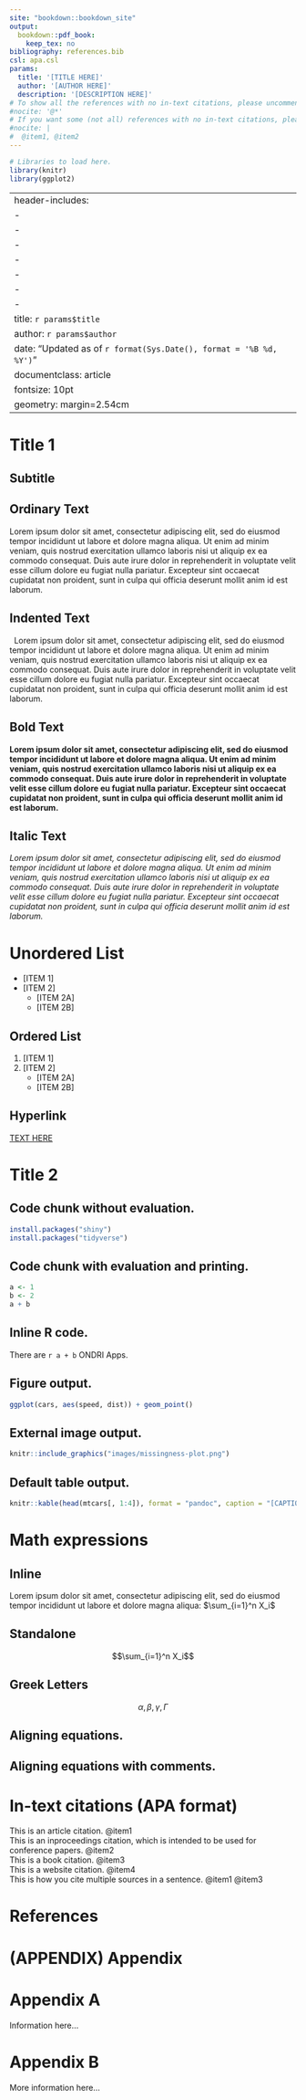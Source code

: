 ```yaml
---
site: "bookdown::bookdown_site"
output:
  bookdown::pdf_book:
    keep_tex: no
bibliography: references.bib
csl: apa.csl
params:
  title: '[TITLE HERE]'
  author: '[AUTHOR HERE]'
  description: '[DESCRIPTION HERE]'
# To show all the references with no in-text citations, please uncomment this line of code.
#nocite: '@*'
# If you want some (not all) references with no in-text citations, please uncomment this line of code and modify.
#nocite: | 
#  @item1, @item2
---
```


```r
# Libraries to load here.
library(knitr)
library(ggplot2)
```

---
header-includes:
- \usepackage{titling}
- \pretitle{\begin{center}\vspace{-1.3cm}\LARGE\includegraphics[width=5cm]{images/ONDRI.png}\\[\bigskipamount]\hfill\break}
- \posttitle{\end{center}}
- \preauthor{\begin{center} \vspace{0.3cm}}
- \postauthor{\vspace{0.3cm} \end{center}}
- \predate{\begin{center}}
- \postdate{\\[\bigskipamount] \vspace{0.3cm} \hrulefill \end{center} \vspace{0.6cm} `r params$description`}
title: `r params$title`
author: `r params$author`
date: "Updated as of `r format(Sys.Date(), format = '%B %d, %Y')`"
documentclass: article
fontsize: 10pt
geometry: margin=2.54cm
---

\pagebreak

# Title 1

## Subtitle

## Ordinary Text
Lorem ipsum dolor sit amet, consectetur adipiscing elit, sed do eiusmod tempor incididunt ut labore et dolore magna aliqua. Ut enim ad minim veniam, quis nostrud exercitation ullamco laboris nisi ut aliquip ex ea commodo consequat. Duis aute irure dolor in reprehenderit in voluptate velit esse cillum dolore eu fugiat nulla pariatur. Excepteur sint occaecat cupidatat non proident, sunt in culpa qui officia deserunt mollit anim id est laborum.

## Indented Text
|   Lorem ipsum dolor sit amet, consectetur adipiscing elit, sed do eiusmod tempor incididunt ut labore et dolore magna aliqua. Ut enim ad minim veniam, quis nostrud exercitation ullamco laboris nisi ut aliquip ex ea commodo consequat. Duis aute irure dolor in reprehenderit in voluptate velit esse cillum dolore eu fugiat nulla pariatur. Excepteur sint occaecat cupidatat non proident, sunt in culpa qui officia deserunt mollit anim id est laborum.

## Bold Text
**Lorem ipsum dolor sit amet, consectetur adipiscing elit, sed do eiusmod tempor incididunt ut labore et dolore magna aliqua. Ut enim ad minim veniam, quis nostrud exercitation ullamco laboris nisi ut aliquip ex ea commodo consequat. Duis aute irure dolor in reprehenderit in voluptate velit esse cillum dolore eu fugiat nulla pariatur. Excepteur sint occaecat cupidatat non proident, sunt in culpa qui officia deserunt mollit anim id est laborum.**

## Italic Text
*Lorem ipsum dolor sit amet, consectetur adipiscing elit, sed do eiusmod tempor incididunt ut labore et dolore magna aliqua. Ut enim ad minim veniam, quis nostrud exercitation ullamco laboris nisi ut aliquip ex ea commodo consequat. Duis aute irure dolor in reprehenderit in voluptate velit esse cillum dolore eu fugiat nulla pariatur. Excepteur sint occaecat cupidatat non proident, sunt in culpa qui officia deserunt mollit anim id est laborum.*

# Unordered List
* [ITEM 1]
* [ITEM 2]
    + [ITEM 2A]
    + [ITEM 2B]

## Ordered List
1. [ITEM 1]
2. [ITEM 2]
    + [ITEM 2A]
    + [ITEM 2B]

## Hyperlink
[TEXT HERE](https://google.ca) <!-- Add a new line. --> \newline

# Title 2
## Code chunk without evaluation.
```r
install.packages("shiny")
install.packages("tidyverse")
```

## Code chunk with evaluation and printing.
```r
a <- 1
b <- 2
a + b
```

## Inline R code.
There are `r a + b` ONDRI Apps.

## Figure output.
```r
ggplot(cars, aes(speed, dist)) + geom_point()
```

<!-- Page break: Subsequent content will be on the following page. -->
\pagebreak

## External image output.
```r
knitr::include_graphics("images/missingness-plot.png")
```

<!-- Add spacing between subsections. -->
\vspace{0.4cm}

## Default table output.
```r
knitr::kable(head(mtcars[, 1:4]), format = "pandoc", caption = "[CAPTION HERE]")
```

# Math expressions
## Inline
<!-- Pair of dollar signs.  -->
Lorem ipsum dolor sit amet, consectetur adipiscing elit, sed do eiusmod tempor incididunt ut labore et dolore magna aliqua: $\sum_{i=1}^n X_i$

## Standalone
<!-- Double pair of dollar signs.  -->
$$\sum_{i=1}^n X_i$$

## Greek Letters
$$\alpha, \beta,  \gamma, \Gamma$$

## Aligning equations.
\begin{align}
    3+x &=4\\
    x &=4-3\\
    x &=1
\end{align}

## Aligning equations with comments.
\begin{align}
    3+x &=4 && \text{(Solve for } x \text{.)}\\
    x &=4-3 && \text{(Subtract 3 from both sides.)}\\
    x &=1   && \text{(Yielding the solution.)}
\end{align}


# In-text citations (APA format)
<!-- @ symbol.  -->
This is an article citation. @item1 \
This is an inproceedings citation, which is intended to be used for conference papers. @item2 \
This is a book citation. @item3 \
This is a website citation. @item4 \
This is how you cite multiple sources in a sentence. @item1 @item3 \

# References
<!-- The div will add references to this section. To add or modify references, please go to references.bib file. -->
<div id="refs"></div>

# (APPENDIX) Appendix {-} 

# Appendix A
Information here...

# Appendix B
More information here...

<!-- END -->